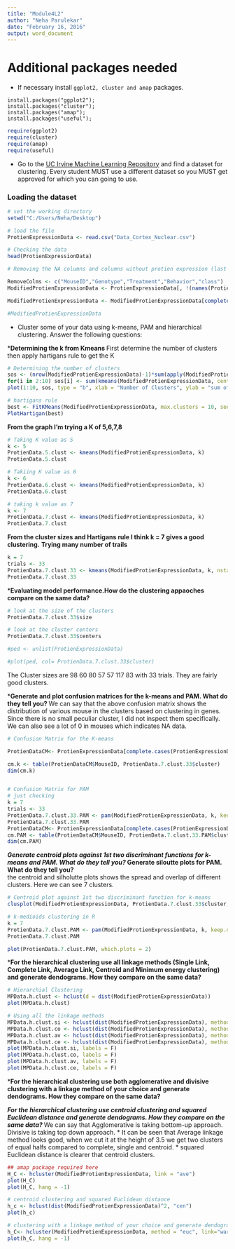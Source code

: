 ```yaml
---
title: "Module4L2"
author: "Neha Parulekar"
date: "February 16, 2016"
output: word_document
---
```


# Additional packages needed
 
* If necessary install `ggplot2, cluster and amap` packages.  

`install.packages("ggplot2"); `  
`install.packages("cluster"); `  
`install.packages("amap"); `  
`install.packages("useful");  `  

```r
require(ggplot2)
require(cluster)
require(amap)
require(useful)
```

* Go to the [UC Irvine Machine Learning Repository](https://archive.ics.uci.edu/ml/) and find a dataset for clustering. Every student MUST use a different dataset so you MUST get approved for which you can going to use.

### Loading the dataset

```r
# set the working directory
setwd("C:/Users/Neha/Desktop")

# load the file
ProtienExpressionData <- read.csv("Data_Cortex_Nuclear.csv")

# Checking the data 
head(ProtienExpressionData)

# Removing the NA columns and columns without protien expression (last four cols)from the data 

RemoveColms <- c("MouseID","Genotype","Treatment","Behavior","class")
ModifiedProtienExpressionData <- ProtienExpressionData[, !(names(ProtienExpressionData) %in% RemoveColms)]

ModifiedProtienExpressionData <- ModifiedProtienExpressionData[complete.cases(ModifiedProtienExpressionData),]

#ModifiedProtienExpressionData
```

* Cluster some of your data using k-means, PAM and hierarchical clustering. Answer the following questions:

***Determining the k from Kmeans **
First determine the number of clusters then apply hartigans rule to get the K 
```r
# Determining the number of clusters
sos <- (nrow(ModifiedProtienExpressionData)-1)*sum(apply(ModifiedProtienExpressionData,2,var))
for(i in 2:10) sos[i] <- sum(kmeans(ModifiedProtienExpressionData, centers = i)$withinss)
plot(1:10, sos, type = "b", xlab = "Number of Clusters", ylab = "sum of squares")

# hartigans rule
best <- FitKMeans(ModifiedProtienExpressionData, max.clusters = 10, seed = 111)
PlotHartigan(best)

```

**From the graph I'm trying a K of 5,6,7,8**

```r
# Taking K value as 5
k <- 5
ProtienData.5.clust <- kmeans(ModifiedProtienExpressionData, k)
ProtienData.5.clust
```

```r
# Takiing K value as 6
k <- 6
ProtienData.6.clust <- kmeans(ModifiedProtienExpressionData, k)
ProtienData.6.clust
```

```r
# taking k value as 7
k <- 7
ProtienData.7.clust <- kmeans(ModifiedProtienExpressionData, k)
ProtienData.7.clust
```

**From the cluster sizes and Hartigans rule I think k = 7 gives a good clustering.** 
**Trying many number of trails**

```r
k = 7
trials <- 33
ProtienData.7.clust.33 <- kmeans(ModifiedProtienExpressionData, k, nstart = trials) 
ProtienData.7.clust.33
```


***Evaluating model performance.How do the clustering appaoches compare on the same data? **

```r
# look at the size of the clusters
ProtienData.7.clust.33$size

# look at the cluster centers
ProtienData.7.clust.33$centers

#ped <- unlist(ProtienExpressionData)

#plot(ped, col= ProtienData.7.clust.33$cluster)
```
The Cluster sizes are 98  60  80  57  57 117  83 with 33 trials. They are fairly good clusters.

***Generate and plot confusion matrices for the k-means and PAM. What do they tell you? **
We can say that the above confusion matrix shows the distribution of various mouse in the clusters based on clustering in genes. Since there is no small peculiar cluster, I did not inspect them specifically. We can also see a lot of 0 in mouses which indicates NA data.

```r
# Confusion Matrix for the K-means

ProtienDataCM<- ProtienExpressionData[complete.cases(ProtienExpressionData),]

cm.k <- table(ProtienDataCM$MouseID, ProtienData.7.clust.33$cluster)
dim(cm.k)


# Confusion Matrix for PAM
# just checking 
k = 7
trials <- 33
ProtienData.7.clust.33.PAM <- pam(ModifiedProtienExpressionData, k, keep.diss = T, keep.data = T) 
ProtienData.7.clust.33.PAM
ProtienDataCM<- ProtienExpressionData[complete.cases(ProtienExpressionData),]
cm.PAM <- table(ProtienDataCM$MouseID, ProtienData.7.clust.33.PAM$cluster)
dim(cm.PAM)
```

***Generate centroid plots against 1st two discriminant functions for k-means and PAM. What do they tell you? **
***Generate siloutte plots for PAM. What do they tell you? **  
the centroid and silholutte plots shows the spread and overlap of different clusters. Here we can see 7 clusters.
```r
# Centroid plot against 1st two discriminant function for k-means
clusplot(ModifiedProtienExpressionData, ProtienData.7.clust.33$cluster, color = T, shade = T, labels = 2, lines = 0)

```


```r
# k-medioids clustering in R
k = 7
ProtienData.7.clust.PAM <- pam(ModifiedProtienExpressionData, k, keep.diss = T, keep.data = T) 
ProtienData.7.clust.PAM

plot(ProtienData.7.clust.PAM, which.plots = 2)
```

***For the hierarchical clustering use all linkage methods (Single Link, Complete Link, Average Link,  Centroid and Minimum energy clustering) and generate dendograms. How they compare on the same data? **

```r
# Hierarchial Clustering
MPData.h.clust <- hclust(d = dist(ModifiedProtienExpressionData))
plot(MPData.h.clust)

# Using all the linkage methods
MPData.h.clust.si <- hclust(dist(ModifiedProtienExpressionData), method = 'single')
MPData.h.clust.co <- hclust(dist(ModifiedProtienExpressionData), method = 'complete')
MPData.h.clust.av <- hclust(dist(ModifiedProtienExpressionData), method = 'average')
MPData.h.clust.ce <- hclust(dist(ModifiedProtienExpressionData), method = 'centroid')
plot(MPData.h.clust.si, labels = F)
plot(MPData.h.clust.co, labels = F) 
plot(MPData.h.clust.av, labels = F)     
plot(MPData.h.clust.ce, labels = F)
```

***For the hierarchical clustering use both agglomerative and divisive clustering with a linkage method of your choice and generate dendograms. How they compare on the same data? **

***For the hierarchical clustering use centroid clustering and squared Euclidean distance and generate dendograms. How they compare on the same data? **
* We can say that Agglomerative is taking bottom-up approach. Divisive is taking top down approach.
* It can be seen that Average linkage method looks good, when we cut it at the height of 3.5 we get two clusters of equal halfs compared to complete, single and centroid.
* squared Euclidean distance is clearer that centroid clusters.

```r
## amap package required here
H_C <- hcluster(ModifiedProtienExpressionData, link = "ave")
plot(H_C)
plot(H_C, hang = -1)

# centroid clustering and squared Euclidean distance
h_c <- hclust(dist(ModifiedProtienExpressionData)^2, "cen")
plot(h_c)

# clustering with a linkage method of your choice and generate dendograms
h_C<- hcluster(ModifiedProtienExpressionData, method = "euc", link="ward", nbproc = 1, doubleprecision = TRUE)
plot(h_C, hang = -1)

```

